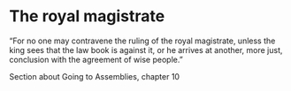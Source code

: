 # The royal magistrate

“For no one may contravene the ruling of the royal magistrate, unless the king sees that the law book is against it, or he arrives at another, more just, conclusion with the agreement of wise people.”

Section about Going to Assemblies, chapter 10
